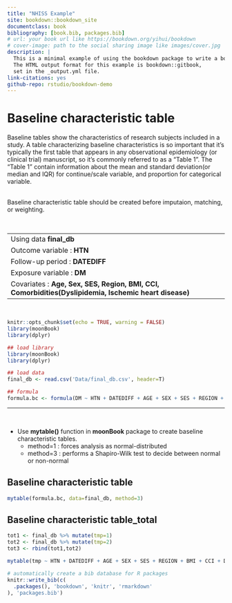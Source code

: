 ```yaml
--- 
title: "NHISS Example"
site: bookdown::bookdown_site
documentclass: book
bibliography: [book.bib, packages.bib]
# url: your book url like https://bookdown.org/yihui/bookdown
# cover-image: path to the social sharing image like images/cover.jpg
description: |
  This is a minimal example of using the bookdown package to write a book.
  The HTML output format for this example is bookdown::gitbook,
  set in the _output.yml file.
link-citations: yes
github-repo: rstudio/bookdown-demo
---
```


# Baseline characteristic table  

 Baseline tables show the characteristics of research subjects included in a study. A table characterizing baseline characteristics is so important that it’s typically the first table that appears in any observational epidemiology (or clinical trial) manuscript, so it’s commonly referred to as a "Table 1". The "Table 1" contain information about the mean and standard deviation(or median and IQR) for continue/scale variable, and proportion for categorical variable.    
 <br/>
 
 Baseline characteristic table should be created before imputaion, matching, or weighting.   


<br/>

----
Using data **final_db**    
Outcome variable : **HTN**     
Follow-up period : **DATEDIFF**    
Exposure variable : **DM**     
Covariates : **Age, Sex, SES, Region, BMI, CCI, Comorbidities(Dyslipidemia, Ischemic heart disease)**   
----

<br/>

```r
knitr::opts_chunk$set(echo = TRUE, warning = FALSE)
library(moonBook)
library(dplyr)
```

```r
## load library
library(moonBook)
library(dplyr)
```

```r
## load data
final_db <- read.csv('Data/final_db.csv', header=T)
```
     
```r
## formula
formula.bc <- formula(DM ~ HTN + DATEDIFF + AGE + SEX + SES + REGION + BMI + CCI + DYS + IHD)
```

------

<br/>

* Use **mytable()** function in **moonBook** package to create baseline characteristic tables.
  - method=1 : forces analysis as normal-distributed        
  - method=3 : performs a Shapiro-Wilk test to decide between normal or non-normal


## Baseline characteristic table
```r
mytable(formula.bc, data=final_db, method=3) 
```

## Baseline characteristic table_total
```r
tot1 <- final_db %>% mutate(tmp=1)
tot2 <- final_db %>% mutate(tmp=2)
tot3 <- rbind(tot1,tot2)

mytable(tmp ~ HTN + DATEDIFF + AGE + SEX + SES + REGION + BMI + CCI + DYS + IHD, data=tot3, method=3)
```


```r
# automatically create a bib database for R packages
knitr::write_bib(c(
  .packages(), 'bookdown', 'knitr', 'rmarkdown'
), 'packages.bib')
```
